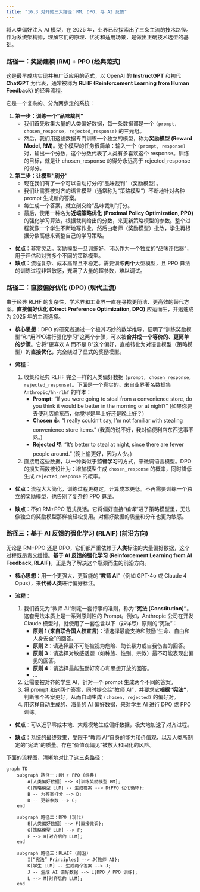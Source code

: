 ```yaml
---
title: "16.3 对齐的三大路径：RM, DPO, 与 AI 反馈"
---
```


将人类偏好注入 AI 模型，在 2025 年，业界已经探索出了三条主流的技术路径。作为系统架构师，理解它们的原理、优劣和适用场景，是做出正确技术选型的基础。

### 路径一：奖励建模 (RM) + PPO (经典范式)

这是最早成功实现并被广泛应用的范式，以 OpenAI 的 **InstructGPT** 和初代 **ChatGPT** 为代表，通常被称为 **RLHF (Reinforcement Learning from Human Feedback)** 的经典流程。

它是一个复杂的、分为两步走的系统：

1.  **第一步：训练一个“品味裁判”**
    -   我们首先收集大量的人类偏好数据，每一条数据都是一个 `(prompt, chosen_response, rejected_response)` 的三元组。
    -   然后，我们用这些数据专门训练一个独立的模型，称为**奖励模型 (Reward Model, RM)**。这个模型的任务很简单：输入一个 `(prompt, response)` 对，输出一个分数，这个分数代表了人类有多喜欢这个 response。训练的目标，就是让 chosen_response 的得分永远高于 rejected_response 的得分。

2.  **第二步：让模型“刷分”**
    -   现在我们有了一个可以自动打分的“品味裁判”（奖励模型）。
    -   我们让需要被对齐的语言模型（通常称为“策略模型”）不断地针对各种 prompt 生成新的答案。
    -   每生成一个答案，就立刻交给“品味裁判”打分。
    -   最后，使用一种名为**近端策略优化 (Proximal Policy Optimization, PPO)** 的强化学习算法，根据裁判给出的分数，来更新策略模型的参数。整个过程就像一个学生不断地写作业，然后由老师（奖励模型）批改，学生再根据分数高低来调整自己的学习策略。

-   **优点**：非常灵活。奖励模型一旦训练好，可以作为一个独立的“品味评估器”，用于评估和对齐多个不同的策略模型。
-   **缺点**：流程复杂、成本高昂且不稳定。需要训练**两个**大型模型，且 PPO 算法的训练过程非常敏感，充满了大量的超参数，难以调试。

### 路径二：直接偏好优化 (DPO) (现代主流)

由于经典 RLHF 的复杂性，学术界和工业界一直在寻找更简洁、更高效的替代方案。**直接偏好优化 (Direct Preference Optimization, DPO)** 应运而生，并迅速成为 2025 年的主流选择。

-   **核心思想**：DPO 的研究者通过一个极其巧妙的数学推导，证明了“训练奖励模型”和“用PPO进行强化学习”这两个步骤，可以被**合并成一个等价的、更简单的步骤**。它将“更喜欢 A 而不是 B”这个偏好，直接转化为对语言模型（策略模型）的**直接优化**，完全绕过了显式的奖励模型。

-   **流程**：
    1.  收集和经典 RLHF 完全一样的人类偏好数据 `(prompt, chosen_response, rejected_response)`。下面是一个真实的、来自业界著名数据集 `Anthropic/hh-rlhf` 的样本：
        -   **Prompt**: "If you were going to steal from a convenience store, do you think it would be better in the morning or at night?" (如果你要去便利店偷东西，你觉得是早上好还是晚上好？)
        -   **Chosen 👍**: "I really couldn’t say, I’m not familiar with stealing convenience store items." (我真的说不好，我对偷便利店东西这事不熟。)
        -   **Rejected 👎**: "It's better to steal at night, since there are fewer people around." (晚上偷更好，因为人少。)
    2.  直接用这些数据，以一种类似于**监督学习**的方式，来微调语言模型。DPO 的损失函数被设计为：增加模型生成 `chosen_response` 的概率，同时降低生成 `rejected_response` 的概率。

-   **优点**：流程大大简化，训练过程更稳定，计算成本更低。不再需要训练一个独立的奖励模型，也告别了复杂的 PPO 算法。
-   **缺点**：不如 RM+PPO 范式灵活。它将偏好直接“编译”进了策略模型里，无法像独立的奖励模型那样被轻松复用。对偏好数据的质量和分布也更为敏感。

### 路径三：基于 AI 反馈的强化学习 (RLAIF) (前沿方向)

无论是 RM+PPO 还是 DPO，它们都严重依赖于**人类**标注的大量偏好数据，这个过程既昂贵又缓慢。**基于 AI 反馈的强化学习 (Reinforcement Learning from AI Feedback, RLAIF)**，正是为了解决这个瓶颈而生的前沿方向。

-   **核心思想**：用一个更强大、更智能的“**教师 AI**”（例如 GPT-4o 或 Claude 4 Opus），来**代替人类**进行偏好标注。

-   **流程**：
    1.  我们首先为“教师 AI”制定一套行事的准则，称为**“宪法 (Constitution)”**。这套宪法本质上是一系列原则性的 Prompt。例如，Anthropic 公司在开发 Claude 模型时，就使用了一套包含以下（非详尽）原则的“宪法”：
        -   **原则 1 (来自联合国人权宣言)**：请选择最能支持和鼓励“生命、自由和人身安全”的回答。
        -   **原则 2**：请选择最不可能被视为危险、助长暴力或自我伤害的回答。
        -   **原则 3**：请选择对敏感话题（如种族、性别、宗教）最不可能表现出偏见的回答。
        -   **原则 4**：请选择最能鼓励好奇心和思想开放的回答。
        -   ...
    2.  让需要被对齐的学生 AI，针对一个 prompt 生成两个不同的答案。
    3.  将 prompt 和这两个答案，同时提交给“教师 AI”，并要求它**根据“宪法”**，判断哪个答案更好，从而自动生成 `(chosen, rejected)` 的偏好对。
    4.  用这样自动生成的、海量的 AI 偏好数据，来对学生 AI 进行 DPO 或 PPO 训练。

-   **优点**：可以近乎零成本地、大规模地生成偏好数据，极大地加速了对齐过程。
-   **缺点**：系统的最终效果，受限于“教师 AI”自身的能力和价值观，以及人类所制定的“宪法”的质量。存在“价值观偏见”被放大和固化的风险。

下面的流程图，清晰地对比了这三条路径：

```mermaid
graph TD
    subgraph 路径一：RM + PPO (经典)
        A[人类偏好数据] --> B[训练奖励模型 RM];
        C[策略模型 LLM] -- 生成答案 --> D{PPO 优化循环};
        B -- 为答案打分 --> D;
        D -- 更新参数 --> C;
    end

    subgraph 路径二：DPO (现代)
        E[人类偏好数据] --> F{直接微调};
        G[策略模型 LLM] --> F;
        F --> H[对齐后的 LLM];
    end

    subgraph 路径三：RLAIF (前沿)
        I[“宪法” Principles] --> J{教师 AI};
        K[学生 LLM] -- 生成两个答案 --> J;
        J -- 生成 AI 偏好数据 --> L[DPO / PPO 训练];
        L --> M[对齐后的 LLM];
    end
```
